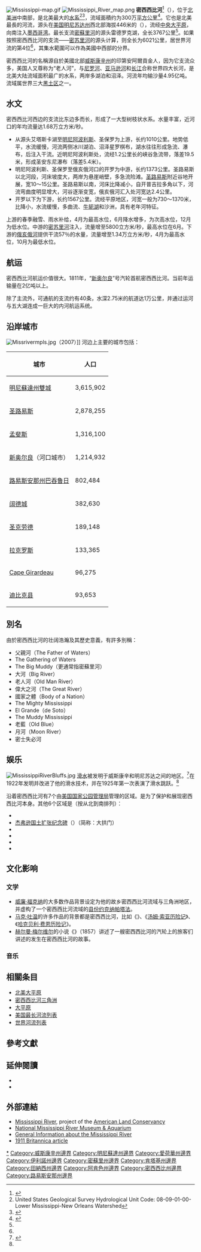 {{noteTA
|G1=U
|1=zh-hans:县;zh-hk:縣;zh-tw:郡;
}}
{{Geobox|River
|name = 密西西比河
|native_name = Mississippi River
|other_name =
|other_name1 =
|category = River
|category_hide = Yes
|etymology=[[歐及布威族|歐及布威族]]''misi-ziibi''一詞，意為「偉大之河」，或稱''gichi-ziibi''，意為「大河」
<!-- *** Image *** --->
|image = Mississippi River Lock and Dam number 25 large.jpg
|image_size = 280
|image_caption = 流經[[密蘇里州|密蘇里州]]（左方）與[[伊利諾州|伊利諾州]]（右方）交界的密西西比河，以及連接兩岸的25號閘壩
|country = {{USA}}
|country_flag =
|state = [[明尼蘇達州|明尼蘇達州]]，[[威斯康辛州|威斯康辛州]]，[[愛荷華州|愛荷華州]]，[[伊利諾州|伊利諾州]]，[[密蘇里州|密蘇里州]]，[[肯塔基州|肯塔基州]]，[[田納西州|田納西州]]，[[阿肯色州|阿肯色州]]，[[密西西比州|密西西比州]]，[[路易西安納州|路易西安納州]]
|state_flag =
|city = [[明尼亞波利斯|明尼亞波利斯]]
|city1 = [[聖保羅_(明尼蘇達州)|聖保羅]]
|city2 = [[拉克罗斯|拉克罗斯]]
|city3 = [[闊德城|闊德城]]
|city4 = [[聖路易斯_(密蘇里州)|聖路易斯]]
|city5 = [[孟菲斯_(田納西州)|孟菲斯]]
|city6 = [[巴頓魯治_(路易西安納州)|巴頓魯治]]
|city7 = [[新奥尔良|新奥尔良]]

|length_imperial = 2320
|watershed_imperial = 1151000
|discharge_location =平均值為出海口測站；最大及最小值於[[巴頓魯治_(路易西安納州)|巴頓魯治]]測量
|discharge_imperial = 593000
|discharge_max_imperial = 3065000
|discharge_min_imperial = 159000
|discharge_note =<ref name="USGSrivers">{{cite web
|first=J.C.
|last=Kammerer
|url=http://pubs.usgs.gov/of/1987/ofr87-242/
|title=Largest Rivers in the United States
|publisher=U.S. Geological Survey
|date=May 1990
|accessdate=2011-02-22
|archive-date=2017-01-29
|archive-url=https://web.archive.org/web/20170129040848/https://pubs.usgs.gov/of/1987/ofr87-242/
|dead-url=no
}}</ref>
|discharge1_location = 聖路易斯
|discharge1_imperial = 168000
|discharge1_note =<ref name="fn_2">Median of the 14,610 daily mean streamflows recorded by the [[United_States_Geological_Survey|USGS]] for the period 1967–2006.</ref>
<!-- *** Source *** -->
|source_name ={{le|艾塔斯卡湖|Lake Itasca}}<ref>美国地质调查局承认对于{{tsl|en|River source|河流源头}}有两个差别颇大的定义（[http://pubs.usgs.gov/of/1987/ofr87-242/ USGS.gov] {{Wayback|url=http://pubs.usgs.gov/of/1987/ofr87-242/ |date=20170129040848 }}）。根据较严格的定义，密西西比河应该和它最长的支流——[[密苏里河|密苏里河]]共享同一源头，都在[[明尼苏达州|明尼苏达州]]的{{tsl|en|Brower's Spring|布劳尔溪}}。另外一个源头的定义承认其“结论有些随意”，认定源头在艾塔斯卡湖，并被广泛地接受。即使是{{tsl|en|Jacob V. Brower|雅各布·范登堡·布劳尔}}也承认这一说法（[http://fwp.mt.gov/mtoutdoors/HTML/articles/2005/MissouriSource.htm MT.gov] {{Wayback|url=http://fwp.mt.gov/mtoutdoors/HTML/articles/2005/MissouriSource.htm |date=20120118010715 }}）。（[http://pubs.usgs.gov/of/1987/ofr87-242/ USGS.gov] {{Wayback|url=http://pubs.usgs.gov/of/1987/ofr87-242/ |date=20170129040848 }}）。</ref><ref name="中國大百科全書">應定華，《[[中國大百科全書|中國大百科全書]]》-密西西比河</ref>
|source_location = {{le|艾塔斯卡州立公园|Itasca State Park}}
|source_district =
|source_region = [[清水縣_(明尼蘇達州)|清水縣]]
|source_state = {{USA}}[[明尼蘇達州|明尼蘇達州]]
|source_country =
|source_lat_d = 47
|source_lat_m = 14
|source_lat_s = 23
|source_lat_NS = N
|source_long_d = 95
|source_long_m = 12
|source_long_s = 27
|source_long_EW = W
|source_elevation_imperial = 1475
|source_length_imperial =
<!-- *** Mouth *** -->
|mouth_name = [[墨西哥灣|墨西哥灣]]
|mouth_location = {{le|派洛敦 (路易斯安那州)|Pilottown, Louisiana|派洛敦}}
|mouth_district =
|mouth_region = [[普拉克明縣_(路易西安納州)|普拉克明縣]]
|mouth_state = {{USA}}[[路易斯安納州|路易斯安納州]]
|mouth_country =
|mouth_lat_d = 29
|mouth_lat_m = 09
|mouth_lat_s = 04
|mouth_lat_NS = N
|mouth_long_d = 89
|mouth_long_m = 15
|mouth_long_s = 12
|mouth_long_EW = W
|mouth_elevation_imperial = 0

|tributary_left = {{le|圣克罗伊河 (威斯康辛州-明尼苏达州)|St. Croix River (Wisconsin–Minnesota)|圣克罗伊河}}
|tributary_left1 = {{le|威斯康辛河|Wisconsin River}}
|tributary_left2 = [[羅克河_(伊利諾州)|羅克河]]
|tributary_left3 = [[伊利諾河|伊利諾河]]
|tributary_left4 = {{le|卡斯卡斯基亞河|Kaskaskia River}}
|tributary_left5 = [[俄亥俄河|俄亥俄河]]
|tributary_right = [[明尼蘇達河|明尼蘇達河]]
|tributary_right1 = [[得梅因河|得梅因河]]
|tributary_right2 = [[密蘇里河|密蘇里河]]
|tributary_right3 = [[怀特河_(密西西比河支流)|怀特河]]
|tributary_right4 = [[阿肯色河|阿肯色河]]
|tributary_right5 = [[红河_(密西西比河)|紅河]]

|free_name =
|free_value =

|map = Mississippi watershed map 1.jpg
|map_caption = 密西西比河河道、流域及主要支流地圖。
|map2 = Mississippirivermapnew.jpg
|map2_caption = 密西西比河支流詳細地圖
}}
[[File:Mississippi-map.gif|right]]
[[File:Mississippi_River_map.png|thumb]]
'''密西西比河'''<ref>{{Cite web |url=http://terms.naer.edu.tw/detail/2227481/ |title=Mississippi R. - 密西西比河 - 國家教育研究院雙語詞彙、學術名詞暨辭書資訊網 |access-date=2016-02-29 |archive-date=2016-03-05 |archive-url=https://web.archive.org/web/20160305234303/http://terms.naer.edu.tw/detail/2227481/ |dead-url=yes }}</ref>（{{lang-en|Mississippi River}}），位于[[北美洲|北美洲]]中南部，是北美最大的[[水系|水系]]<ref>United States Geological Survey Hydrological Unit Code: 08-09-01-00- Lower Mississippi-New Orleans Watershed</ref><ref name=USGSlongest>{{cite web
 |title       = Lengths of the major rivers
 |publisher   = United States Geological Survey
 |accessdate  = 2009-03-14
 |url         = http://ga.water.usgs.gov/edu/riversofworld.html
 |deadurl     = yes
 |archiveurl  = https://web.archive.org/web/20090305045437/http://ga.water.usgs.gov/edu/riversofworld.html
 |archivedate = 2009-03-05
}}</ref>，流域面積约为300万[[平方公里|平方公里]]<ref name=cws>{{cite web|author=周端庄  赵纯厚|title=密西西比河|url=http://www.cws.net.cn/riverdata/Search.asp?CWSNewsID=18331|publisher=世界江河数据库|accessdate=2013-10-08|archive-date=2013-10-22|archive-url=https://web.archive.org/web/20131022160655/http://www.cws.net.cn/riverdata/Search.asp?CWSNewsID=18331|dead-url=yes}}</ref>。它也是北美最長的河流，源头在[[美国|美国]][[明尼苏达州|明尼苏达州]]西北部海拔446米的{{tsl|en|Lake Itasca|艾塔斯卡湖}}（{{lang|en|Lake Itasca}}），流经[[中央大平原|中央大平原]]，向南注入[[墨西哥湾|墨西哥湾]]。最长支流[[密蘇里河|密蘇里河]]的源头雷德罗克湖，全长3767公里<ref name=cws/>。如果按照密西西比河的支流——[[密苏里河|密苏里河]]的源头计算，则全长为6021公里，居世界河流的第4位<ref name=cws/>，其集水範圍可以作為美國中西部的分界。

密西西比河的名稱源自於美國北部[[威斯康辛州|威斯康辛州]]的印第安阿爾貢金人，因为它支流众多，美国人又尊称为“老人河”，与[[尼罗河|尼罗河]]、[[亚马逊河|亚马逊河]]和[[长江|长江]]合称世界四大长河，是北美大陆流域面积最广的水系，两岸多湖泊和沼泽。河流年均输沙量4.95亿吨。流域属世界三大[[黑土区|黑土区]]之一。

== 水文 ==
密西西比河西边的支流比东边多而长，形成了一大型树枝状水系。水量丰富，近河口的年均流量达1.68万立方米/秒。

*从源头艾塔斯卡湖至[[明尼阿波利斯|明尼阿波利斯]]、圣保罗为上游，长约1010公里。地势低平，水流缓慢，河流两侧冰川湖泊、沼泽星罗棋布，湖水往往形成急流、瀑布，后注入干流。近明尼阿波利斯处，流经1.2公里长的峡谷急流带，落差19.5米，形成圣安东尼瀑布（落差5.4米）。
*明尼阿波利斯、圣保罗至俄亥俄河口的开罗为中游，长约1373公里。圣路易斯以北河段，河床坡度大，两岸为悬崖峭壁，多急流险滩。[[圣路易斯_(密苏里州)|圣路易斯]]附近谷地开展，宽10～15公里。圣路易斯以南，河床比降减小，自开普吉拉多角以下，河流弯曲度明显增大，河谷逐渐变宽，俄亥俄河汇入处河宽达2.4公里。
*开罗以下为下游，长约1567公里。流经平原地区，河宽一般为730～1370米，比降小，水流缓慢，多曲流、[[牛轭湖|牛轭湖]]和沙洲，具有老年河特征。

上游的春季融雪、雨水补给，4月为最高水位，6月降水增多，为次高水位，12月为低水位。中游的[[密苏里河|密苏里河]]注入，流量增至5800立方米/秒，最高水位在6月。下游的[[俄亥俄河|俄亥俄河]]提供干流57％的水量，流量增至1.34万立方米/秒，4月为最高水位，10月为最低水位。

== 航运 ==
密西西比河航运价值很大。1811年，“[[新奥尔良|新奥尔良]]”号汽轮首航密西西比河。当前年运输量在2亿吨以上。

除了主流外，可通航的支流约有40条，水深2.75米的航道达1万公里，并通过运河与五大湖连成一巨大的内河航运系统。

== 沿岸城市 ==
[[File:Missrivermpls.jpg|thumb]]（2007）]]
河边上主要的城市包括：
{| class="wikitable"
|-
! 城市
! 人口
|-
| [[明尼阿波利斯-聖保羅都會區|明尼蘇達州雙城]]
| 3,615,902
|-
| [[圣路易斯_(密苏里州)|圣路易斯]]
| 2,878,255
|-
| [[孟菲斯_(田納西州)|孟斐斯]]
| 1,316,100
|-
| [[新奥尔良|新奥尔良]]（河口城市）
|1,214,932
|-
| [[路易斯安那州|路易斯安那州]][[巴吞鲁日_(路易斯安那州)|巴吞鲁日]]
| 802,484
|-
| [[阔德城|阔德城]]
| 382,630
|-
| [[圣克劳德_(明尼苏达州)|圣克劳德]]
| 189,148
|-
| [[拉克罗斯_(威斯康辛州)|拉克罗斯]]
| 133,365
|-
| [[Cape_Girardeau_(密苏里州)|Cape Girardeau]]
| 96,275
|-
| [[迪比克县_(艾奥瓦州)|迪比克县]]
| 93,653
|}

== 別名 ==
由於密西西比河的壮阔浩瀚及其歷史意義，有許多別稱：
* 父親河（The Father of Waters）
* The Gathering of Waters
* The Big Muddy（更通常指密蘇里河）
* 大河（Big River）
* 老人河（Old Man River）
* 偉大之河（The Great River）
* 國家之體（Body of a Nation）
* The Mighty Mississippi
* El Grande（de Soto）
* The Muddy Mississippi
* 老藍（Old Blue）
* 月河（Moon River）
* 密士失必河

== 娱乐 ==
[[File:MississippiRiverBluffs.jpg|thumb]]
[[滑水|滑水]]被发明于威斯康辛和明尼苏达之间的{{tsl|en|Lake Pepin|丕平湖}}地区。<ref name="usaws">{{cite web|title=The Beginning|url=http://www.usawaterski.org/pages/USA-WS%20Profile.htm|year=2009|publisher=USA Water Ski.org|accessdate=2009-07-30|archive-date=2013-09-27|archive-url=https://web.archive.org/web/20130927194235/http://www.usawaterski.org/pages/USA-WS%20Profile.htm|dead-url=yes}}</ref>{{tsl|en|Ralph Samuelson|拉尔夫·萨缪尔森}}在1922年发明并改进了他的滑水技术，并在1925年第一次表演了滑水跳跃。<ref name="usaws"/>

沿着密西西比河有7个由[[美国国家公园管理局|美国国家公园管理局]]管理的区域。{{tsl|en|Mississippi National River and Recreation Area|密西西比河国家河流和娱乐区}}是为了保护和展现密西西比河本身。其他6个区域是（按从北到南排列）：
*{{tsl|en|Effigy Mounds National Monument|雕像古冢国家保护区}}
*[[杰弗逊国家扩张纪念公园|杰弗逊国土扩张纪念碑]]（{{le|Jefferson National Expansion Memorial}}）（简称：大拱门）
*{{tsl|en|Vicksburg National Military Park|维克斯堡国家军事公园}}
*{{tsl|en|Natchez National Historical Park|纳切兹国家历史公园}}
*{{tsl|en|New Orleans Jazz National Historical Park|新奥尔良爵士国家历史公园}}
*{{tsl|en|Jean Lafitte National Historical Park and Preserve|吉恩·拉菲特国家历史公园和保留地}}

== 文化影响 ==
===文学===
* [[威廉·福克纳|威廉·福克纳]]的大多数作品背景设定为他的故乡密西西比河流域与三角洲地区，并虚构了一个密西西比河流域的[[县_(美国)|县份]][[约克纳帕塔法|约克纳帕塔法]]。
* [[马克·吐温|马克·吐温]]的许多作品的背景都是密西西比河，比如《{{tsl|en|Life on the Mississippi|密西西比河上的生活}}》、《[[汤姆·索亚历险记|汤姆·索亚历险记]]》、《[[哈克贝利·费恩历险记|哈克贝利·费恩历险记]]》。
* [[赫尔曼·梅尔维尔|赫尔曼·梅尔维尔]]的小说《{{tsl|en|The Confidence-Man|骗子 (小说)|騙子}}》（1857）讲述了一艘密西西比河的汽轮上的旅客们讲述的发生在密西西比河的故事。

===音乐===

== 相關条目 ==
*[[北美大平原|北美大平原]]
*[[密西西比河三角洲|密西西比河三角洲]]
*[[大平原|大平原]]
*[[美国最长河流列表_(依干流长度排序)|美国最长河流列表]]
*[[世界河流列表|世界河流列表]]

== 參考文獻 ==
{{Reflist}}

== 延伸閱讀 ==
* {{cite book|first=James R. |last=Penn|year=2001|title=Rivers of the World|url=https://archive.org/details/riversofworldsoc00penn |publisher=ABC-CLIO|id=ISBN 978-1-57607-042-0}}
* {{cite book|first=Richard A. |last=Bartlett|year=1984|title=Rolling Rivers: An encyclopedia of America's rivers|publisher=R. R. Donnelley and Sons|id=ISBN 978-0-07-003910-0}}

== 外部連結 ==
{{commons category|Mississippi River}}
* [https://web.archive.org/web/20070610102737/http://www.alcnet.org/projects/overview/mississippi Mississippi River], project of the [https://web.archive.org/web/20090520025445/http://www.alcnet.org/ American Land Conservancy]
* [http://www.rivermuseum.com National Mississippi River Museum & Aquarium]{{Wayback|url=http://www.rivermuseum.com/ |date=20201001233444 }}
* [http://www.nps.gov/miss/features/factoids/ General Information about the Mississippi River]{{Wayback|url=http://www.nps.gov/miss/features/factoids/ |date=20060613194952 }}
* [https://web.archive.org/web/20071103122652/http://www.1911encyclopedia.org/Mississippi_River 1911 Britannica article]

{{美国索引|state=collapsed}}

{{Authority control}}

{{DEFAULTSORT:Mississippi River}}
[[Category:密西西比河|*]]
[[Category:威斯康辛州邊界|Category:威斯康辛州邊界]]
[[Category:明尼蘇達州邊界|Category:明尼蘇達州邊界]]
[[Category:愛荷華州邊界|Category:愛荷華州邊界]]
[[Category:伊利諾州邊界|Category:伊利諾州邊界]]
[[Category:密蘇里州邊界|Category:密蘇里州邊界]]
[[Category:肯塔基州邊界|Category:肯塔基州邊界]]
[[Category:田納西州邊界|Category:田納西州邊界]]
[[Category:阿肯色州邊界|Category:阿肯色州邊界]]
[[Category:密西西比州邊界|Category:密西西比州邊界]]
[[Category:路易斯安那州邊界|Category:路易斯安那州邊界]]